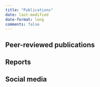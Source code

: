 ```yaml
---
title: "Publications"
date: last-modified
date-format: long
comments: false
---
```


## Peer-reviewed publications
<!--TODO: add a list-->

## Reports
<!--TODO: add a list-->

## Social media
<!--TODO: add a list-->